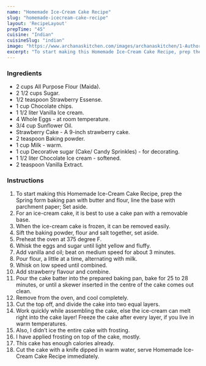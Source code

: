 ---
name: "Homemade Ice-Cream Cake Recipe"
slug: "homemade-icecream-cake-recipe"
layout: 'RecipeLayout'
prepTime: "45"
cuisine: "Indian"
cuisineSlug: "indian"
image: "https://www.archanaskitchen.com/images/archanaskitchen/1-Author/Reshma_Seetharam/Homemade_icecream_cake.jpg"
excerpt: "To start making this Homemade Ice-Cream Cake Recipe, prep the Spring form baking pan with butter and flour, line the base with parchment paper; Set aside"
---

### Ingredients

- 2 cups All Purpose Flour (Maida).
- 2 1/2 cups Sugar.
- 1/2 teaspoon Strawberry Essense.
- 1 cup Chocolate chips.
- 1 1/2 liter Vanilla Ice cream.
- 4 Whole Eggs - at room temperature.
- 3/4 cup Sunflower Oil.
- Strawberry Cake - A 9-inch strawberry cake.
- 2 teaspoon Baking powder.
- 1 cup Milk - warm.
- 1 cup Decorative sugar (Cake/ Candy Sprinkles) - for decorating.
- 1 1/2 liter Chocolate Ice cream - softened.
- 2 teaspoon Vanilla Extract.

### Instructions

1. To start making this Homemade Ice-Cream Cake Recipe, prep the Spring form baking pan with butter and flour, line the base with parchment paper; Set aside.
1. For an ice-cream cake, it is best to use a cake pan with a removable base.
1. When the ice-cream cake is frozen, it can be removed easily.
1. Sift the baking powder, flour and salt together, set aside.
1. Preheat the oven at 375 degree F.
1. Whisk the eggs and sugar until light yellow and fluffy.
1. Add vanilla and oil; beat on medium speed for about 3 minutes.
1. Pour flour, a little at a time, alternating with milk.
1. Whisk on low speed until combined.
1. Add strawberry flavour and combine.
1. Pour the cake batter into the prepared baking pan, bake for 25 to 28 minutes, or until a skewer inserted in the centre of the cake comes out clean.
1. Remove from the oven, and cool completely.
1. Cut the top off, and divide the cake into two equal layers.
1. Work quickly while assembling the cake, else the ice-cream can melt right into the cake layer! Freeze the cake after every layer, if you live in warm temperatures.
1.  Also, I didn’t ice the entire cake with frosting.
1. I have applied frosting on top of the cake, mostly.
1. This cake has enough calories already.
1. Cut the cake with a knife dipped in warm water, serve Homemade Ice-Cream Cake Recipe immediately.
